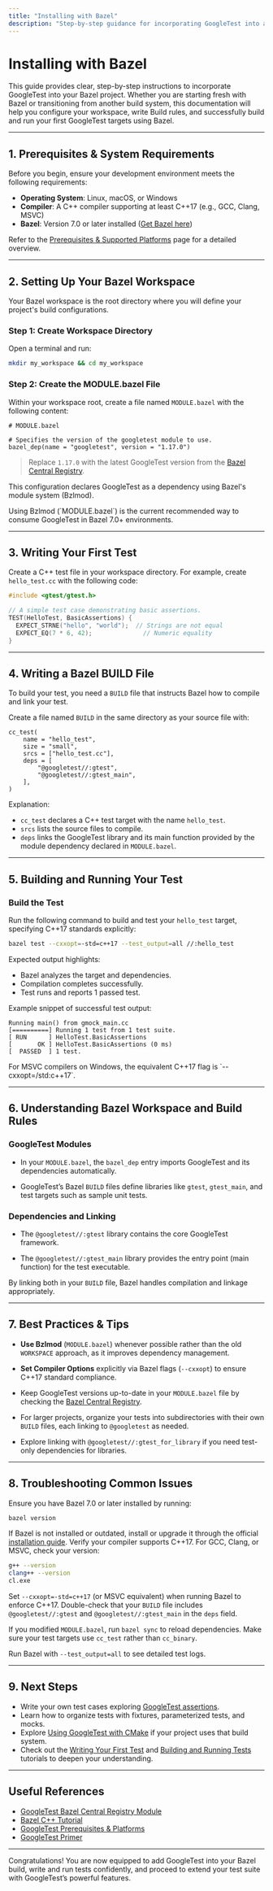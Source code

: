 ```yaml
---
title: "Installing with Bazel"
description: "Step-by-step guidance for incorporating GoogleTest into a Bazel project. Highlights include workspace changes, build rule configuration, and running sample test targets. This page builds confidence for users relying on Bazel or transitioning to it."
---
```


# Installing with Bazel

This guide provides clear, step-by-step instructions to incorporate GoogleTest into your Bazel project. Whether you are starting fresh with Bazel or transitioning from another build system, this documentation will help you configure your workspace, write Build rules, and successfully build and run your first GoogleTest targets using Bazel.

---

## 1. Prerequisites & System Requirements

Before you begin, ensure your development environment meets the following requirements:

- **Operating System**: Linux, macOS, or Windows
- **Compiler**: A C++ compiler supporting at least C++17 (e.g., GCC, Clang, MSVC)
- **Bazel**: Version 7.0 or later installed ([Get Bazel here](https://bazel.build/install))

Refer to the [Prerequisites & Supported Platforms](../setup_requirements/prerequisites_platforms) page for a detailed overview.

---

## 2. Setting Up Your Bazel Workspace

Your Bazel workspace is the root directory where you will define your project's build configurations.

### Step 1: Create Workspace Directory

Open a terminal and run:

```bash
mkdir my_workspace && cd my_workspace
```

### Step 2: Create the MODULE.bazel File

Within your workspace root, create a file named `MODULE.bazel` with the following content:

```bazel
# MODULE.bazel

# Specifies the version of the googletest module to use.
bazel_dep(name = "googletest", version = "1.17.0")
```

> Replace `1.17.0` with the latest GoogleTest version from the [Bazel Central Registry](https://registry.bazel.build/modules/googletest).

This configuration declares GoogleTest as a dependency using Bazel's module system (Bzlmod).

<Tip>
Using Bzlmod (`MODULE.bazel`) is the current recommended way to consume GoogleTest in Bazel 7.0+ environments.
</Tip>

---

## 3. Writing Your First Test

Create a C++ test file in your workspace directory. For example, create `hello_test.cc` with the following code:

```cpp
#include <gtest/gtest.h>

// A simple test case demonstrating basic assertions.
TEST(HelloTest, BasicAssertions) {
  EXPECT_STRNE("hello", "world");  // Strings are not equal
  EXPECT_EQ(7 * 6, 42);              // Numeric equality
}
```

---

## 4. Writing a Bazel BUILD File

To build your test, you need a `BUILD` file that instructs Bazel how to compile and link your test.

Create a file named `BUILD` in the same directory as your source file with:

```bazel
cc_test(
    name = "hello_test",
    size = "small",
    srcs = ["hello_test.cc"],
    deps = [
        "@googletest//:gtest",
        "@googletest//:gtest_main",
    ],
)
```

Explanation:

- `cc_test` declares a C++ test target with the name `hello_test`.
- `srcs` lists the source files to compile.
- `deps` links the GoogleTest library and its main function provided by the module dependency declared in `MODULE.bazel`.

---

## 5. Building and Running Your Test

### Build the Test

Run the following command to build and test your `hello_test` target, specifying C++17 standards explicitly:

```bash
bazel test --cxxopt=-std=c++17 --test_output=all //:hello_test
```

Expected output highlights:

- Bazel analyzes the target and dependencies.
- Compilation completes successfully.
- Test runs and reports 1 passed test.

Example snippet of successful test output:

```
Running main() from gmock_main.cc
[==========] Running 1 test from 1 test suite.
[ RUN      ] HelloTest.BasicAssertions
[       OK ] HelloTest.BasicAssertions (0 ms)
[  PASSED  ] 1 test.
```

<Tip>
For MSVC compilers on Windows, the equivalent C++17 flag is `--cxxopt=/std:c++17`.
</Tip>

---

## 6. Understanding Bazel Workspace and Build Rules

### GoogleTest Modules

- In your `MODULE.bazel`, the `bazel_dep` entry imports GoogleTest and its dependencies automatically.

- GoogleTest’s Bazel `BUILD` files define libraries like `gtest`, `gtest_main`, and test targets such as sample unit tests.

### Dependencies and Linking

- The `@googletest//:gtest` library contains the core GoogleTest framework.

- The `@googletest//:gtest_main` library provides the entry point (main function) for the test executable.

By linking both in your `BUILD` file, Bazel handles compilation and linkage appropriately.

---

## 7. Best Practices & Tips

- **Use Bzlmod** (`MODULE.bazel`) whenever possible rather than the old `WORKSPACE` approach, as it improves dependency management.

- **Set Compiler Options** explicitly via Bazel flags (`--cxxopt`) to ensure C++17 standard compliance.

- Keep GoogleTest versions up-to-date in your `MODULE.bazel` file by checking the [Bazel Central Registry](https://registry.bazel.build/modules/googletest).

- For larger projects, organize your tests into subdirectories with their own `BUILD` files, each linking to `@googletest` as needed.

- Explore linking with `@googletest//:gtest_for_library` if you need test-only dependencies for libraries.

---

## 8. Troubleshooting Common Issues

<AccordionGroup title="Common Problems & Solutions">
<Accordion title="Bazel version too low or missing">
Ensure you have Bazel 7.0 or later installed by running:

```bash
bazel version
```

If Bazel is not installed or outdated, install or upgrade it through the official [installation guide](https://bazel.build/install).
</Accordion>
<Accordion title="Compiler does not support C++17">
Verify your compiler supports C++17. For GCC, Clang, or MSVC, check your version:

```bash
g++ --version
clang++ --version
cl.exe
```

Set `--cxxopt=-std=c++17` (or MSVC equivalent) when running Bazel to enforce C++17.
</Accordion>
<Accordion title="BUILD file reports missing dependencies">
Double-check that your `BUILD` file includes `@googletest//:gtest` and `@googletest//:gtest_main` in the `deps` field.

If you modified `MODULE.bazel`, run `bazel sync` to reload dependencies.
</Accordion>
<Accordion title="Tests are not discovered or run">
Make sure your test targets use `cc_test` rather than `cc_binary`.

Run Bazel with `--test_output=all` to see detailed test logs.
</Accordion>
</AccordionGroup>

---

## 9. Next Steps

- Write your own test cases exploring [GoogleTest assertions](../../guides/getting-started/essential-assertions).
- Learn how to organize tests with fixtures, parameterized tests, and mocks.
- Explore [Using GoogleTest with CMake](../installation_integration/install_cmake) if your project uses that build system.
- Check out the [Writing Your First Test](../../first_test_run_validation/write_first_test) and [Building and Running Tests](../../first_test_run_validation/build_run_test) tutorials to deepen your understanding.

---

## Useful References

- [GoogleTest Bazel Central Registry Module](https://registry.bazel.build/modules/googletest)
- [Bazel C++ Tutorial](https://docs.bazel.build/versions/main/tutorial/cpp.html)
- [GoogleTest Prerequisites & Platforms](../setup_requirements/prerequisites_platforms)
- [GoogleTest Primer](../../guides/getting-started/setup-environment)

---

Congratulations! You are now equipped to add GoogleTest into your Bazel build, write and run tests confidently, and proceed to extend your test suite with GoogleTest’s powerful features.

